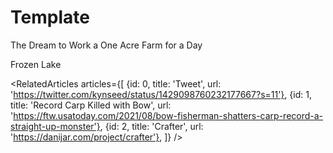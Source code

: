 

<Meta title="menu/missions/one acre" />

# Template

<Subtitle>The Dream to Work a One Acre Farm for a Day</Subtitle>

<SubHeadline>Frozen Lake</SubHeadline>

<FrozeLake isStandAlone={true} />

<RelatedArticles articles={[
    {id: 0, title: 'Tweet', url: 'https://twitter.com/kynseed/status/1429098760232177667?s=11'},
    {id: 1, title: 'Record Carp Killed with Bow', url: 'https://ftw.usatoday.com/2021/08/bow-fisherman-shatters-carp-record-a-straight-up-monster'},
    {id: 2, title: 'Crafter', url: 'https://danijar.com/project/crafter'},
]} />

